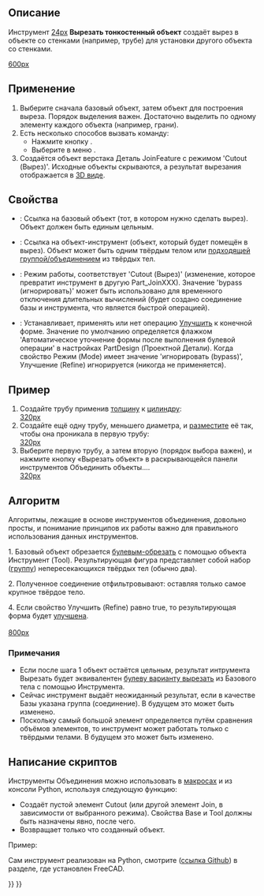 <languages/>

{{Docnav/ru
|[[Part_JoinEmbed/ru|Внедрить тонкостенный]]
|[[Part_BooleanFragments/ru|Булево разделение]]
|[[Part_Workbench/ru|Деталь]]
|IconL=Part_JoinEmbed.svg
|IconR=Part_BooleanFragments.png
|IconC=Workbench_Part.svg
}}

{{GuiCommand/ru
|Name=Part JoinCutout
|Name/ru=Вырезать тонкостенный объект
|MenuLocation=Деталь → Соединить → Вырез объекта
|Workbenches=[[Part_Workbench/ru|Деталь]]
|Version=0.16
|SeeAlso=[[Part_JoinConnect/ru|Соединить тонкостенные]], [[Part_JoinEmbed/ru|Внедрить тонкостенный]], [[Part_Boolean/ru|Булевы]], [[Part_Thickness/ru|Толщина]]
}}

<span id="Description"></span>
== Описание ==

Инструмент [[Изображение:Part_JoinCutout.svg|24px]] '''Вырезать тонкостенный объект''' создаёт вырез в объекте со стенками (например, трубе) для установки другого объекта со стенками.

[[image:JoinFeatures_Cutout.png|600px]]

<span id="Usage"></span>
== Применение == 

# Выберите сначала базовый объект, затем объект для построения выреза. Порядок выделения важен. Достаточно выделить по одному элементу каждого объекта (например, грани).
# Есть несколько способов вызвать команду:
#* Нажмите кнопку {{Button|[[Image:Part_JoinCutout.svg|16px]] [[Part_JoinCutout/ru|Вырезать тонкостенный объект]]}}.
#* Выберите в меню {{MenuCommand|Детаь → Соединить → [[Image:Part_JoinCutout.svg|16px]] Вырез объекта}}.
# Создаётся объект верстака Деталь JoinFeature с режимом 'Cutout (Вырез)'. Исходные объекты скрываются, а результат вырезания отображается в [[3D_view/ru|3D виде]].

<span id="Properties"></span>
== Свойства == 

{{TitleProperty|Основные}}

* {{PropertyData|База}}: Ссылка на базовый объект (тот, в котором нужно сделать вырез). Объект должен быть единым цельным.
* {{PropertyData|Tool (Инструмент)}}: Ссылка на объект-инструмент (объект, который будет помещён в вырез). Объект может быть одним твёрдым телом или [[Part_Compound/ru|подходящей группой/объединением]] из твёрдых тел.
* {{PropertyData|Mode (Режим)}}: Режим работы, соответствует 'Cutout (Вырез)' (изменение, которое превратит инструмент в другую Part_JoinXXX). Значение 'bypass (игнорировать)' может быть использовано для временного отключения длительных вычислений (будет создано соединение базы и инструмента, что является быстрой операцией).
* {{PropertyData|Refine (Улучшить)}}: Устанавливает, применять или нет операцию [[Part_RefineShape/ru|Улучшить]] к конечной форме. Значение по умолчанию определяется флажком 'Автоматическое уточнение формы после выполнения булевой операции' в настройках PartDesign (Проектной Детали). Когда свойство Режим (Mode) имеет значение 'игнорировать (bypass)', Улучшение (Refine) игнорируется (никогда не применяется).

<span id="Example"></span>
== Пример == 

# Создайте трубу применив [[Part_Thickness/ru|толщину]] к [[Part_Cylinder/ru|цилиндру]]: <br />[[image:JoinFeatures_Example_step1.png|320px]]
# Создайте ещё одну трубу, меньшего диаметра, и [[Placement/ru|разместите]] её так, чтобы она проникала в первую трубу: <br />[[image:JoinFeatures_Example_step2.png|320px]]
# Выберите первую трубу, а затем вторую (порядок выбора важен), и нажмите кнопку «Вырезать объект» в раскрывающейся панели инструментов Объединить объекты.... <br />[[image:JoinFeatures_Example_step3_Cutout.png|320px]]

<span id="Algorithm"></span>
== Алгоритм == 

Алгоритмы, лежащие в основе инструментов объединения, довольно просты, и понимание принципов их работы важно для правильного использования данных инструментов.

1. Базовый объект обрезается [[Part_Cut/ru|булевым-обрезать]] с помощью объекта Инструмент (Tool).
Результирующая фигура представляет собой набор ([[Part_Compound/ru|группу]]) непересекающихся твёрдых тел (обычно два). 

2. Полученное соединение отфильтровывают: оставляя только самое крупное твёрдое тело.

4. Если свойство Улучшить (Refine) равно true, то результирующая форма будет [[Part RefineShape/ru|улучшена]].
<br /><br />[[image:JoinFeatures-Algo-Cutout.png|800px]]

<span id="Notes"></span>
=== Примечания === 

* Если после шага 1 объект остаётся цельным, результат интрумента Вырезать будет эквивалентен [[Part_Cut|булеву варианту вырезать]] из Базового тела с помощью Инструмента.
* Сейчас инструмент выдаёт неожиданный результат, если в качестве Базы указана группа  (соединение). В будущем это может быть изменено.
* Поскольку самый большой элемент определяется путём сравнения объёмов элементов, то инструмент может работать только с твёрдыми телами. В будущем это может быть изменено.

<span id="Scripting"></span>
== Написание скриптов ==

Инструменты Объединения можно использовать в [[macros/ru|макросах]] и из консоли Python, используя следующую функцию:

{{Code|code=JoinFeatures.makePartJoinFeature(name = 'Cutout', mode = 'Cutout')}}
* Создаёт пустой элемент Cutout (или другой элемент Join, в зависимости от выбранного режима). Свойства Base и Tool должны быть назначены явно, после чего.
* Возвращает только что созданный объект.

Пример:
{{code|code=
import JoinFeatures
j = JoinFeatures.makePartJoinFeature(name = 'Cutout', mode = 'Cutout' )
j.Base = FreeCADGui.Selection.getSelection()[0]
j.Tool = FreeCADGui.Selection.getSelection()[1]
}}

Сам инструмент реализован на Python, смотрите {{FileName|/Mod/Part/JoinFeatures.py}} ([https://github.com/FreeCAD/FreeCAD/blob/master/src/Mod/Part/JoinFeatures.py ссылка Github]) в разделе, где установлен FreeCAD.


{{Docnav/ru
|[[Part_JoinEmbed/ru|Внедрить тонкостенный]]
|[[Part_BooleanFragments/ru|Булево разделение]]
|[[Part_Workbench/ru|Деталь]]
|IconL=Part_JoinEmbed.svg
|IconR=Part_BooleanFragments.png
|IconC=Workbench_Part.svg
}}

{{Part_Tools_navi{{#translation:}}}}
{{Userdocnavi{{#translation:}}}}